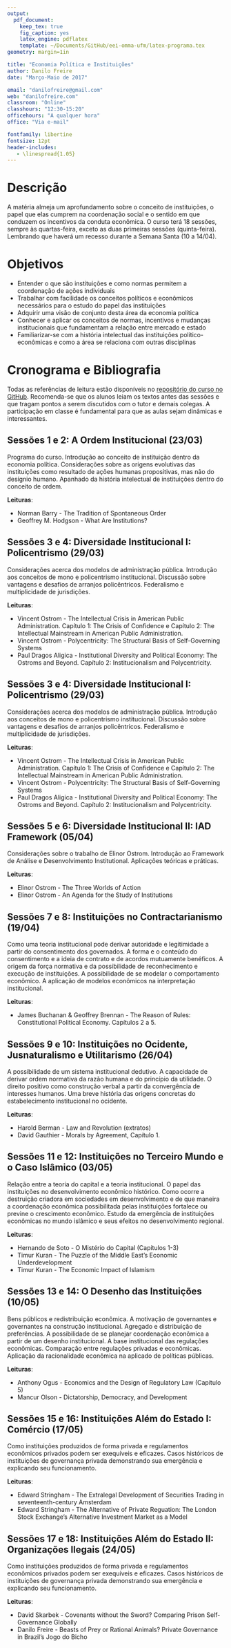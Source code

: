 ```yaml
---
output:
  pdf_document:
    keep_tex: true
    fig_caption: yes
    latex_engine: pdflatex
    template: ~/Documents/GitHub/eei-omma-ufm/latex-programa.tex
geometry: margin=1in

title: "Economia Política e Instituições"
author: Danilo Freire
date: "Março-Maio de 2017"

email: "danilofreire@gmail.com"
web: "danilofreire.com"
classroom: "Online"
classhours: "12:30-15:20"
officehours: "A qualquer hora"
office: "Via e-mail"

fontfamily: libertine
fontsize: 12pt
header-includes:
   - \linespread{1.05}
---
```


# Descrição

A matéria almeja um aprofundamento sobre o conceito de instituições, o papel que elas cumprem na coordenação social e o sentido em que conduzem os incentivos da conduta econômica. O curso terá 18 sessões, sempre às quartas-feira, exceto as duas primeiras sessões (quinta-feira). Lembrando que haverá um recesso durante a Semana Santa (10 a 14/04).

# Objetivos

- Entender o que são instituições e como normas permitem a coordenação de ações individuais
- Trabalhar com facilidade os conceitos políticos e econômicos necessários para o estudo do papel das instituições
- Adquirir uma visão de conjunto desta área da economia política
- Conhecer e aplicar os conceitos de normas, incentivos e mudanças institucionais que fundamentam a relação entre mercado e estado
- Familiarizar-se com a história intelectual das instituições político-econômicas e como a área se relaciona com outras disciplinas

\newpage

# Cronograma e Bibliografia

Todas as referências de leitura estão disponíveis no [repositório do curso no GitHub](http://github.com/danilofreire/eei-omma-ufm). Recomenda-se que os alunos leiam os textos antes das sessões e que tragam pontos a serem discutidos com o tutor e demais colegas. A participação em classe é fundamental para que as aulas sejam dinâmicas e interessantes.

## Sessões 1 e 2: A Ordem Institucional (23/03)

Programa do curso. Introdução ao conceito de instituição dentro da economia política. Considerações sobre as origens evolutivas das instituições como resultado de ações humanas propositivas, mas não do desígnio humano. Apanhado da história intelectual de instituições dentro do conceito de ordem.

**Leituras**:

- Norman Barry - The Tradition of Spontaneous Order
- Geoffrey M. Hodgson - What Are Institutions?

## Sessões 3 e 4: Diversidade Institucional I: Policentrismo (29/03)

Considerações acerca dos modelos de administração pública. Introdução aos conceitos de mono e policentrismo institucional. Discussão sobre vantagens e desafios de arranjos policêntricos. Federalismo e multiplicidade de jurisdições.

**Leituras**:

- Vincent Ostrom - The Intellectual Crisis in American Public Administration. Capítulo 1: The Crisis of Confidence e Capítulo 2: The Intellectual Mainstream in American Public Administration.
- Vincent Ostrom - Polycentricity: The Structural Basis of Self-Governing Systems
- Paul Dragos Aligica - Institutional Diversity and Political Economy: The Ostroms and Beyond. Capítulo 2: Institucionalism and Polycentricity.

## Sessões 3 e 4: Diversidade Institucional I: Policentrismo (29/03)

Considerações acerca dos modelos de administração pública. Introdução aos conceitos de mono e policentrismo institucional. Discussão sobre vantagens e desafios de arranjos policêntricos. Federalismo e multiplicidade de jurisdições.

**Leituras**:

- Vincent Ostrom - The Intellectual Crisis in American Public Administration. Capítulo 1: The Crisis of Confidence e Capítulo 2: The Intellectual Mainstream in American Public Administration.
- Vincent Ostrom - Polycentricity: The Structural Basis of Self-Governing Systems
- Paul Dragos Aligica - Institutional Diversity and Political Economy: The Ostroms and Beyond. Capítulo 2: Institucionalism and Polycentricity.

## Sessões 5 e 6: Diversidade Institucional II: IAD Framework (05/04)

Considerações sobre o trabalho de Elinor Ostrom. Introdução ao Framework de Análise e Desenvolvimento Institutional. Aplicações teóricas e práticas.

**Leituras**:

- Elinor Ostrom - The Three Worlds of Action
- Elinor Ostrom - An Agenda for the Study of Institutions

## Sessões 7 e 8: Instituições no Contractarianismo (19/04)

Como uma teoria institucional pode derivar autoridade e legitimidade a partir do consentimento dos governados. A forma e o conteúdo do consentimento e a ideia de contrato e de acordos mutuamente benéficos. A origem da força normativa e da possibilidade de reconhecimento e execução de instituições. A possibilidade de se modelar o comportamento econômico. A aplicação de modelos econômicos na interpretação institucional.

**Leituras**:

- James Buchanan & Geoffrey Brennan - The Reason of Rules: Constitutional Political Economy. Capítulos 2 a 5.

## Sessões 9 e 10: Instituições no Ocidente, Jusnaturalismo e Utilitarismo (26/04)

A possibilidade de um sistema institucional dedutivo. A capacidade de derivar ordem normativa da razão humana e do princípio da utilidade. O direito positivo como construção verbal a partir da convergência de interesses humanos. Uma breve história das origens concretas do estabelecimento institucional no ocidente.

**Leituras**:

- Harold Berman - Law and Revolution (extratos)
- David Gauthier - Morals by Agreement, Capítulo 1.

## Sessões 11 e 12: Instituições no Terceiro Mundo e o Caso Islâmico (03/05)

Relação entre a teoria do capital e a teoria institucional. O papel das instituições no desenvolvimento econômico histórico. Como ocorre a destruição criadora em sociedades em desenvolvimento e de que maneira a coordenação econômica possibilitada pelas instituições fortalece ou previne o crescimento econômico. Estudo da emergência de instituições econômicas no mundo islâmico e seus efeitos no desenvolvimento regional.

**Leituras**:

- Hernando de Soto - O Mistério do Capital (Capítulos 1-3)
- Timur Kuran - The Puzzle of the Middle East's Economic Underdevelopment
- Timur Kuran - The Economic Impact of Islamism

## Sessões 13 e 14: O Desenho das Instituições (10/05)

Bens públicos e redistribuição econômica. A motivação de governantes e governantes na construção institucional. Agregado e distribuição de preferências. A possibilidade de se planejar coordenação econômica a partir de um desenho institucional. A base institucional das regulações econômicas. Comparação entre regulações privadas e econômicas. Aplicação da racionalidade econômica na aplicado de políticas públicas.

**Leituras**:

- Anthony Ogus - Economics and the Design of Regulatory Law (Capítulo 5)
- Mancur Olson - Dictatorship, Democracy, and Development

## Sessões 15 e 16: Instituições Além do Estado I: Comércio (17/05)

Como instituições produzidos de forma privada e regulamentos econômicos privados podem ser exequíveis e eficazes. Casos históricos de instituições de governança privada demonstrando sua emergência e explicando seu funcionamento.

**Leituras**:

- Edward Stringham - The Extralegal Development of Securities Trading in seventeenth-century Amsterdam
- Edward Stringham - The Alternative of Private Reguation: The London Stock Exchange's Alternative Investment Market as a Model

## Sessões 17 e 18: Instituições Além do Estado II: Organizações Ilegais (24/05)

Como instituições produzidos de forma privada e regulamentos econômicos privados podem ser exequíveis e eficazes. Casos históricos de instituições de governança privada demonstrando sua emergência e explicando seu funcionamento.

**Leituras**:

- David Skarbek - Covenants without the Sword? Comparing Prison Self-Governance
Globally
- Danilo Freire - Beasts of Prey or Rational Animals? Private Governance in Brazil's Jogo do Bicho
